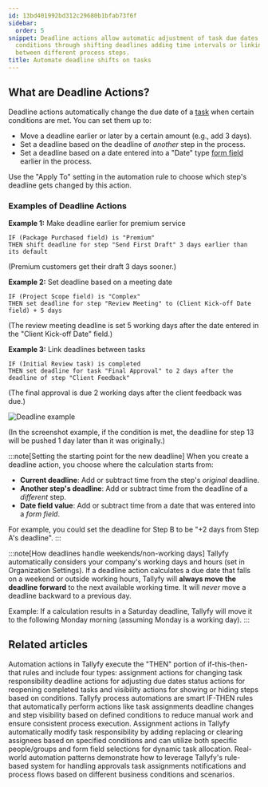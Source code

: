 ```yaml
---
id: 13bd401992bd312c29680b1bfab73f6f
sidebar:
  order: 5
snippet: Deadline actions allow automatic adjustment of task due dates based on specific
  conditions through shifting deadlines adding time intervals or linking deadlines
  between different process steps.
title: Automate deadline shifts on tasks
---
```


## What are Deadline Actions?

Deadline actions automatically change the due date of a [task](/products/pro/tracking-and-tasks/tasks/) when certain conditions are met. You can set them up to:

- Move a deadline earlier or later by a certain amount (e.g., add 3 days).
- Set a deadline based on the deadline of *another* step in the process.
- Set a deadline based on a date entered into a "Date" type [form field](/products/pro/tracking-and-tasks/tasks/what-are-form-fields-in-tallyfy/) earlier in the process.

Use the "Apply To" setting in the automation rule to choose which step's deadline gets changed by this action.

### Examples of Deadline Actions

**Example 1:** Make deadline earlier for premium service
```
IF (Package Purchased field) is "Premium"
THEN shift deadline for step "Send First Draft" 3 days earlier than its default
```
(Premium customers get their draft 3 days sooner.)

**Example 2:** Set deadline based on a meeting date
```
IF (Project Scope field) is "Complex"
THEN set deadline for step "Review Meeting" to (Client Kick-off Date field) + 5 days
```
(The review meeting deadline is set 5 working days after the date entered in the "Client Kick-off Date" field.)

**Example 3:** Link deadlines between tasks
```
IF (Initial Review task) is completed
THEN set deadline for task "Final Approval" to 2 days after the deadline of step "Client Feedback"
```
(The final approval is due 2 working days after the client feedback was due.)

![Deadline example](https://screenshots.tallyfy.com/tallyfy%2Fpro%2Fdesktop-light-deadline-automation-example.png)

(In the screenshot example, if the condition is met, the deadline for step 13 will be pushed 1 day later than it was originally.)

:::note[Setting the starting point for the new deadline]
When you create a deadline action, you choose where the calculation starts from:

- **Current deadline**: Add or subtract time from the step's *original* deadline.
- **Another step's deadline**: Add or subtract time from the deadline of a *different* step.
- **Date field value**: Add or subtract time from a date that was entered into a *form field*.

For example, you could set the deadline for Step B to be "+2 days from Step A's deadline".
:::

:::note[How deadlines handle weekends/non-working days]
Tallyfy automatically considers your company's working days and hours (set in Organization Settings). If a deadline action calculates a due date that falls on a weekend or outside working hours, Tallyfy will **always move the deadline forward** to the next available working time. It will *never* move a deadline backward to a previous day.

Example: If a calculation results in a Saturday deadline, Tallyfy will move it to the following Monday morning (assuming Monday is a working day).
:::


## Related articles
<CardGrid>
<LinkTitleCard header="<b>Automations > Actions</b>" href="/products/pro/documenting/templates/automations/actions/" > Automation actions in Tallyfy execute the "THEN" portion of if-this-then-that rules and include four types: assignment actions for changing task responsibility deadline actions for adjusting due dates status actions for reopening completed tasks and visibility actions for showing or hiding steps based on conditions. </LinkTitleCard>
<LinkTitleCard header="<b>Templates > Automations</b>" href="/products/pro/documenting/templates/automations/" > Tallyfy process automations are smart IF-THEN rules that automatically perform actions like task assignments deadline changes and step visibility based on defined conditions to reduce manual work and ensure consistent process execution. </LinkTitleCard>
<LinkTitleCard header="<b>Actions > Automate task assignments</b>" href="/products/pro/documenting/templates/automations/actions/asignment-actions/" > Assignment actions in Tallyfy automatically modify task responsibility by adding replacing or clearing assignees based on specified conditions and can utilize both specific people/groups and form field selections for dynamic task allocation. </LinkTitleCard>
<LinkTitleCard header="<b>Automations > Examples</b>" href="/products/pro/documenting/templates/automations/examples/" > Real-world automation patterns demonstrate how to leverage Tallyfy's rule-based system for handling approvals task assignments notifications and process flows based on different business conditions and scenarios. </LinkTitleCard>
</CardGrid>